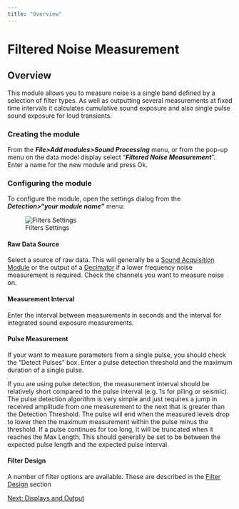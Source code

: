 ```yaml
---
title: "Overview"
---
```

Filtered Noise Measurement
==========================

Overview
--------

  

This module allows you to measure noise is a single band defined by a selection of filter types. As well as outputting several measurements at fixed time intervals it calculates cumulative sound exposure and also single pulse sound exposure for loud transients.

### Creating the module

From the _**File>Add modules>Sound Processing**_ menu, or from the pop-up menu on the data model display select "_**Filtered Noise Measurement**_". Enter a name for the new module and press Ok.

### Configuring the module

To configure the module, open the settings dialog from the _**Detection>"your module name"**_ menu:

  
![Filters Settings](Images/OneBandNoise.png)  

#### Raw Data Source

Select a source of raw data. This will generally be a [Sound Acquisition Module](../../AcquisitionHelp/docs/AcquisitionOverview.html) or the output of a [Decimator](../../decimatorHelp/docs/decimator_decimator.html) if a lower frequency noise measurement is required. Check the channels you want to measure noise on.

  

#### Measurement Interval

Enter the interval between measurements in seconds and the interval for integrated sound exposure measurements.

  

#### Pulse Measurement

If your want to measure parameters from a single pulse, you should check the "Detect Pulses" box. Enter a pulse detection threshold and the maximum duration of a single pulse.

If you are using pulse detection, the measurement interval should be relatively short compared to the pulse interval (e.g. 1s for piling or seismic). The pulse detection algorithm is very simple and just requires a jump in received amplitude from one measurement to the next that is greater than the Detection Threshold. The pulse will end when the measured levels drop to lower then the maximum measurement within the pulse minus the threshold. If a pulse continues for too long, it will be truncated when it reaches the Max Length. This should generally be set to be between the expected pulse length and the expected pulse interval.

  

#### Filter Design

A number of filter options are available. These are described in the [Filter Design](../../FiltersHelp/Docs/Filters_panel.html) section

  

[Next: Displays and Output](NoiseOneBandDisplays.html)